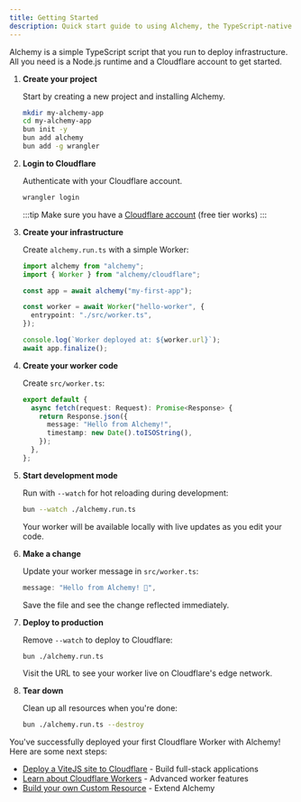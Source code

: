 ```yaml
---
title: Getting Started
description: Quick start guide to using Alchemy, the TypeScript-native Infrastructure-as-Code library. Deploy your first Cloudflare Worker with type-safe infrastructure code.
---
```



Alchemy is a simple TypeScript script that you run to deploy infrastructure. All you need is a Node.js runtime and a Cloudflare account to get started.

<Steps>

1. **Create your project**

   Start by creating a new project and installing Alchemy.

   ```sh
   mkdir my-alchemy-app
   cd my-alchemy-app
   bun init -y
   bun add alchemy
   bun add -g wrangler
   ```

2. **Login to Cloudflare**

   Authenticate with your Cloudflare account.

   ```sh
   wrangler login
   ```

   :::tip
   Make sure you have a [Cloudflare account](https://dash.cloudflare.com/sign-up) (free tier works)
   :::

3. **Create your infrastructure**

   Create `alchemy.run.ts` with a simple Worker:

   ```typescript
   import alchemy from "alchemy";
   import { Worker } from "alchemy/cloudflare";

   const app = await alchemy("my-first-app");

   const worker = await Worker("hello-worker", {
     entrypoint: "./src/worker.ts",
   });

   console.log(`Worker deployed at: ${worker.url}`);
   await app.finalize();
   ```

4. **Create your worker code**

   Create `src/worker.ts`:

   ```typescript
   export default {
     async fetch(request: Request): Promise<Response> {
       return Response.json({
         message: "Hello from Alchemy!",
         timestamp: new Date().toISOString(),
       });
     },
   };
   ```

5. **Start development mode**

   Run with `--watch` for hot reloading during development:

   ```sh
   bun --watch ./alchemy.run.ts
   ```

   Your worker will be available locally with live updates as you edit your code.

6. **Make a change**

   Update your worker message in `src/worker.ts`:

   ```typescript
   message: "Hello from Alchemy! 🧪",
   ```

   Save the file and see the change reflected immediately.

7. **Deploy to production**

   Remove `--watch` to deploy to Cloudflare:

   ```sh
   bun ./alchemy.run.ts
   ```

   Visit the URL to see your worker live on Cloudflare's edge network.

8. **Tear down**

   Clean up all resources when you're done:

   ```sh
   bun ./alchemy.run.ts --destroy
   ```

</Steps>


You've successfully deployed your first Cloudflare Worker with Alchemy! Here are some next steps:

- [Deploy a ViteJS site to Cloudflare](/guides/cloudflare-vitejs) - Build full-stack applications
- [Learn about Cloudflare Workers](/guides/cloudflare-worker) - Advanced worker features
- [Build your own Custom Resource](/guides/custom-resources) - Extend Alchemy